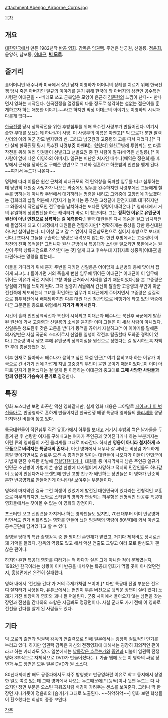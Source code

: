 attachment:Abengo_Airborne_Corps.jpg

[[목차]]

== 개요 ==

[[대한민국]]에서 만든 1982년작 [[반공 영화]]. [[감독]]은 [[임권택]]. 주연은 남궁원, 신일룡, [[정윤희]], 윤양하, 남포동, [[이대근]], '''[[빅 모로]]'''.

== 줄거리 ==
홀어머니인 배수나와 미국에서 살던 남자 이영하가 어머니의 장례를 치르기 위해 한국전쟁 당시 죽은 아버지인 일규의 이야기를 듣기 위해 한국에 와 아버지의 상관인 공수특전 사령관 이대근을 ~~베레모 쓰고 군복입은 모양이 은근히 [[김준현]]의 느낌이 난다~~ 만나면서 영화는 시작된다. 한국전쟁을 열강들의 다툼 정도로 생각하는 철없는 젊은이를 훈계하고자 하는 애틋한 이야기.~~라고 하지만 막상 이대근의 이야기도 이영하의 시각과 다를게 없다~~ 

[[한국전쟁]] 당시 상륙작전을 위한 후방침투를 위해 특수전 사령부가 만들어진다. 여기서 숱한 부대를 보냈는데 하나같이 사망. 이 사령부의 이름은 아벤고[* 빅 모로가 분한 알렉산더의 아와 여군 참모 벤자민의 벤, 그리고 남궁원의 고중령의 고를 따서 지었다.][* 다만 실제 한국전쟁 당시 특수전 사령부중 아벤'''리'''는 있었다] 원산근방에 투입되는 또 다른 작전을 위해 여러 인원들이 선발되고 선발요원 중 한 사람이 일규(배역은 신일룡),[* 이 사람이 앞에 나온 이영하의 아버지]. 일규는 피난온 처자인 배수나(배역은 정윤희)를 후방에서 곤욕을 당하던걸 구해준 인연으로 그녀와 결혼하고 하룻밤의 인연을 맺게 된다. ~~여기서 누드가 나온다~~

명령에 따라 이들은 원산 근처의 최대규모의 적 탄약창을 폭파할 임무를 띠고 침투하는데 당연히 대원중 사망자가 나오는 와중에도 임무를 완수하지만 사령부에선 그들에게 철수를 명하는게 아니라 주변에서 대기하라는 명령을 내리고 그와중에 고향집에 가보겠다는 김희라의 삽질 덕분에 사망자가 늘어나는 등 갖은 고생끝에 안전지대로 대피하지만 그 와중에서 작전참모인 전무송을 납치하라는 또다른 명령이 내려온다.[* 영화내에서 거의 유일하게 상황판단을 하는 캐릭터가 바로 이 참모이다. 그는 '''정확한 이유로 유엔군이 원산이 아닌 인천으로 상륙하는 걸 예측한다.'''] 결국 대원들은 다시 목숨을 걸고 납치작전에 돌입하게 되고 이 과정에서 대원들은 전멸하지만[* 정확하게는 중상을 당한 통신대원 하나만 살아남는다. 더 이상 끌고 갈 수 없어서 작전참모편으로 실어서 후방으로 보내버린다.] 또다시 그들을 구출하는 명령은 내려오지 않는다. 한편 후방에서는 고중령이 이 작전의 진짜 목적을[* 그러니까 원산 근방에서 특공대가 소란을 일으키면 북한에서는 원산이 주력 상륙지점으로 착각한다는 것] 알게 되고 후속부대 지휘자로 성중위(이대근)을 파견하라는 명령을 받는데...

이들을 기다리기 위해 혼자 주변을 지키던 신일룡은 어이없게 소년병의 총에 맞아서 잡히게 되고(...)  돌아가면 거의 죽을게 뻔한 임무에 뛰어든 이대근[* 이대근이 이 임무에 뛰어든 이유가 작전 지역이 고향 마을 근처라서 지리를 알기 때문이었다.]을 본 고중령은 양심에 가책을 느끼게 된다. 그때 점령지 서울에서 간신히 탈출한 고중령의 부인이 아군 전선쪽에 체포되는데 그녀를 확인하는 임무가 이대근에게 주어지면서 고중령은 실질적으로 침투작전에서 배제당하지만 다른 대원 대신 참관인으로 비행기에 타고 있던 와중에 미군 고문관을 총으로 위협해서 '''자기가 뛰어내린다'''.

시간이 흘러 인천상륙작전과 북진이 시작되고 이대근과 배수나는 북진후 국군에게 탈환된 원산에 가서 고중령과 신일룡의 소식을 듣지만 이미 그들은 이 세상 사람이 아니었다. 신일룡은 생포된후 갖은 고문을 받다가 동맥을 끊어서 자살하고[* 이 이야기를 말해준 의사양반은 사실 국군의 스파이로서 신일룡 일행이 작전후 탈출할때 도와준 경력이 있다.] 고중령 역시 생포 후에 유엔군의 상륙지점을 원산으로 정했다는 걸 암시하도록 자백한 후에 총살당했던 것.

이후 현재로 돌아와서 배수나가 묻히고 싶던 뚝섬 인근[* 여기 묻히고자 하는 이유가 미국으로 건너가기 전에 가깝게 지낸 고중령의 부인이 묻힌 곳이기 때문이었다.]이 이미 아파트 단지가 들어섰다는 걸 알게 된 이영하는 이대근의 충고대로 '''그때 사망한 사람들과 함께 영원히 가슴속에 묻기로''' 결정한다. 

== 특징 ==
영화 포스터만 보면 화끈한 액션 영화같지만, 실제 영화 내용은 그야말로 [[페이크다 이 병신들아]]로, 반공영화로 흔하게 만들어지던 한국전쟁 배경 특공대 영화들의 [[클리셰]]를 몽땅 가져와선 비틀어 놓고 있다.

특공대원들이 작전침투 직전 유흥가에서 하루를 보내고 거기서 후방의 썩은 남자들을 두들겨 팬 후 선량한 여자를 구해내고는 여자가 주인공과 맺어진다거나 하는 부분까지는 이런 류의 영화들이 가진 클리셰를 그대로 따라간다. 하지만 '''영웅이 아니라 철저하게 소모품으로 버려지는 특공대의 존재'''나, 이런 영화에서 너무나 잘 써먹는 비장감 가득하게 총알 맞아가면서도 슬로우 모션 속 총격전을 벌이는 대원들이 나오다가 이들이 인민군이 가볍게 던진 수류탄 한발에 [[끔살]]당한다거나, 대원들 중 마지막까지 남은 주인공 일규가 인민군 소년병이 가볍게 쏜 총알 한방에 나가떨어져 사망하고 적지의 민간인들도 하나같이 도움이 안된다거나 오랜만에 만난 고향 친구가 배반하는 장면들은 이 영화가 단순히 흔한 반공영화로 만들어진게 아니란걸 보여주는 부분들이다.

영화의 마지막엔 결국 그런 희생이 있었기에 발전된 대한민국이 있다라는 전형적인 교훈으로 마무리되지만, [[느와르]] 스타일의 영화가 연상되는 허무함은 전형적인 반공류 특공대 영화들에서는 찾아볼 수 없는 이 영화의 장점이다.

포스터만 보고 선입견을 가지거나 하는 영화팬들도 있지만, 70년대부터 이미 반공영화라면서도 뭔가 비틀려있는 영화를 만들어 냈던 임권택의 역량이 80년대에 와서 아벤고 공수군단에 담겨있다고 할 수 있다.

촬영을 당대의 특급 촬영감독 중 한 명이던 손연채가 맡았고, 거기다 제작비도 당시로선 꽤 거액을 들였다. 감독의 역량도 있고 해서 액션 연출도 그렇고 여러 모로 완성도가 괜찮은 편이다.

하지만 흔한 특공대 영화를 따라가는 척 하다가 실은 그게 아니란 점이 문제였는지, 1982년 한국이라는 상황이 이미 반공을 내세우는 특공대 영화가 먹힐 곳이 아니었던건지, 흥행면에선 완전히 실패했다.

영화 내에서 '전선을 간다'가 거의 주제가처럼 쓰이며,[* 다만 특공대 전멸 부분은 전우여 잘자라가 사용된다, 유튜브에서는 현인이 부른 버전으로 덧씌운 장면이 실려 있다] 노래가 가진 비장미가 영화와 꽤나 잘 어울린다. 군중 사이에서 돌아오지 않는 남편을 찾는 장면과 전선을 간다와의 조합은 지금봐도 명장면이다. 사실 군대도 가기 전에 이 영화로 전선을 간다를 알게 된 사람들도 있다.

== 기타 ==
빅 모로의 출연과 임권택 감독의 연출력으로 인해 일본에서는 굉장히 컬트적인 인기를 누리고 있다. 하지만 임권택 감독은 자신의 전쟁영화에 대해서는 굉장히 회의적인 편이라고 하는 카더라도 있다. 일본에서는 [[낙동강은 흐르는가]]와 [[증언]]과 더불어 임권택 전쟁영화 3부작으로 자체적으로 DVD가 만들어졌다(...). 가끔 웹에 도는 이 영화의 싸움 장면과 누드 장면은 모두 일본 DVD가 원 소스다.

80년대까지만 해도 공중파에서도 자주 방영했고 반공영화란 이유로 학교 등지에서 상영한 일도 여럿 있는데 그때 영화에서 나오는 누드때문에[* [등짝]이나 뒷면 누드는 다 나오지만 정면 부분은 오스틴 파워즈처럼 배경이 가려주는 센스를 보여준다. 그러나 딱 한 장면 지나가듯이 정윤희의 [슴가]가 그대로 노출된다. ~~하악하악~~] 영화 보던 학생들이 환호했다는 회상이 종종 보인다.

[[각주]]
